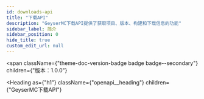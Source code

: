 ```yaml
---
id: downloads-api
title: "下载API"
description: "GeyserMC下载API提供了获取项目、版本、构建和下载信息的功能"
sidebar_label: 简介
sidebar_position: 0
hide_title: true
custom_edit_url: null
---
```



<span
  className={"theme-doc-version-badge badge badge--secondary"}
  children={"版本：1.0.0"}
>
</span>

<Heading
  as={"h1"}
  className={"openapi__heading"}
  children={"GeyserMC下载API"}
>
</Heading>






      